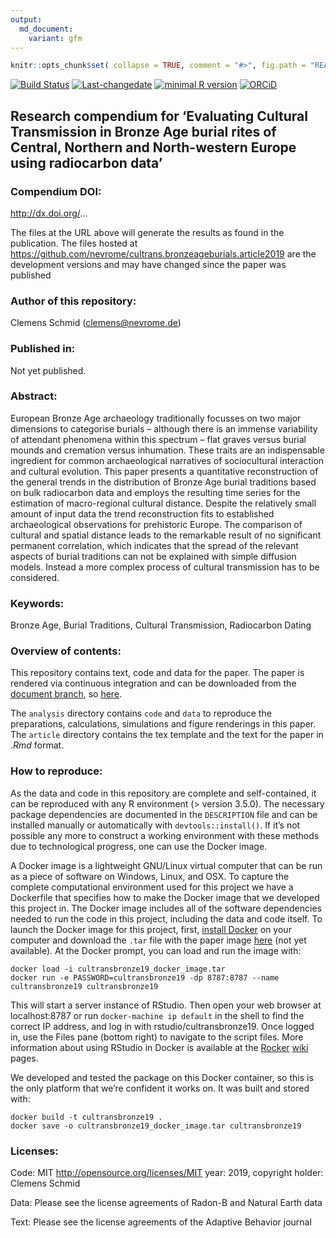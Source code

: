 ```yaml
---
output:
  md_document:
    variant: gfm
---
```


<!-- README.md is generated from README.Rmd. Please edit that file -->

```r
knitr::opts_chunk$set( collapse = TRUE, comment = "#>", fig.path = "README-" )
```

[![Build Status](https://travis-ci.com/nevrome/cultrans.bronzeageburials.article2019.svg?token=vxsQ9RjxoGASGtX4Q8jc&branch=master)](https://travis-ci.com/nevrome/cultrans.bronzeageburials.article2019) [![Last-changedate](https://img.shields.io/badge/last%20change-`r gsub('-', '--', Sys.Date())`-brightgreen.svg)](https://github.com/nevrome/nevrome/cultrans.bronzeageburials.article2019/commits/master)
[![minimal R version](https://img.shields.io/badge/R%3E%3D-3.5.0-brightgreen.svg)](https://cran.r-project.org/)
[![ORCiD](https://img.shields.io/badge/ORCiD-0000--0003--3448--5715-green.svg)](http://orcid.org/0000-0003-3448-5715)

## Research compendium for ‘Evaluating Cultural Transmission in Bronze Age burial rites of Central, Northern and North-western Europe using radiocarbon data’

### Compendium DOI:

<http://dx.doi.org/>…

The files at the URL above will generate the results as found in the publication. The files hosted at <https://github.com/nevrome/cultrans.bronzeageburials.article2019> are the development versions and may have changed since the paper was published

### Author of this repository:

Clemens Schmid (<clemens@nevrome.de>)

### Published in:

Not yet published.

### Abstract:

European Bronze Age archaeology traditionally focusses on two major dimensions to categorise burials -- although there is an immense variability of attendant phenomena within this spectrum -- flat graves versus burial mounds and cremation versus inhumation. These traits are an indispensable ingredient for common archaeological narratives of sociocultural interaction and cultural evolution. This paper presents a quantitative reconstruction of the general trends in the distribution of Bronze Age burial traditions based on bulk radiocarbon data and employs the resulting time series for the estimation of macro-regional cultural distance. Despite the relatively small amount of input data the trend reconstruction fits to established archaeological observations for prehistoric Europe. The comparison of cultural and spatial distance leads to the remarkable result of no significant permanent correlation, which indicates that the spread of the relevant aspects of burial traditions can not be explained with simple diffusion models. Instead a more complex process of cultural transmission has to be considered.

### Keywords: 

Bronze Age, Burial Traditions, Cultural Transmission, Radiocarbon Dating

### Overview of contents:

This repository contains text, code and data for the paper. The paper is rendered via continuous integration and can be downloaded from the [document branch](https://github.com/nevrome/cultrans.bronzeageburials.article2019/tree/document), so
[here](https://github.com/nevrome/cultrans.bronzeageburials.article2019/blob/document/article.pdf).

The `analysis` directory contains `code` and `data` to reproduce the preparations, calculations, simulations and figure renderings in this paper. The `article` directory contains the tex template and the text for the paper in *.Rmd* format.

### How to reproduce:

As the data and code in this repository are complete and self-contained, it can be reproduced with any R environment (\> version 3.5.0). The necessary package dependencies are documented in the `DESCRIPTION` file and can be installed manually or automatically with `devtools::install()`. If it’s not possible any more to construct a working environment with these methods due to technological progress, one can use the Docker image.

A Docker image is a lightweight GNU/Linux virtual computer that can be run as a piece of software on Windows, Linux, and OSX. To capture the complete computational environment used for this project we have a Dockerfile that specifies how to make the Docker image that we developed this project in. The Docker image includes all of the software dependencies needed to run the code in this project, including the data and code itself. To launch the Docker image for this project, first, [install Docker](https://docs.docker.com/installation/) on your computer and download the `.tar` file with the paper image [here](...) (not yet available). At the Docker prompt, you can load and run the image with:

    docker load -i cultransbronze19_docker_image.tar
    docker run -e PASSWORD=cultransbronze19 -dp 8787:8787 --name cultransbronze19 cultransbronze19

This will start a server instance of RStudio. Then open your web browser at localhost:8787 or run `docker-machine ip default` in the shell to find the correct IP address, and log in with rstudio/cultransbronze19. Once logged in, use the Files pane (bottom right) to navigate to the script files. More information about using RStudio in Docker is available at the [Rocker](https://github.com/rocker-org) [wiki](https://github.com/rocker-org/rocker/wiki/Using-the-RStudio-image) pages.

We developed and tested the package on this Docker container, so this is the only platform that we’re confident it works on. It was built and stored with:

    docker build -t cultransbronze19 .
    docker save -o cultransbronze19_docker_image.tar cultransbronze19

### Licenses:

Code: MIT <http://opensource.org/licenses/MIT> year: 2019, copyright holder: Clemens Schmid

Data: Please see the license agreements of Radon-B and Natural Earth data

Text: Please see the license agreements of the Adaptive Behavior journal
